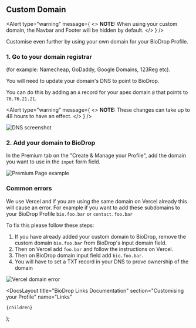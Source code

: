 
## Custom Domain

<Alert
  type="warning"
  message={
    <>
      <strong>NOTE: </strong>
      When using your custom domain, the Navbar and Footer will be hidden by default.
    </>
  }
/>

Customise even further by using your own domain for your BioDrop Profile.

### 1. Go to your domain registrar

(for example: Namecheap, GoDaddy, Google Domains, 123Reg etc).

You will need to update your domain's DNS to point to BioDrop.

You can do this by adding an `A` record for your apex domain `@` that points to `76.76.21.21`.

<Alert
  type="warning"
  message={
    <>
      <strong>NOTE: </strong>
      These changes can take up to 48 hours to have an effect.
    </>
  }
/>

![DNS screenshot](https://github.com/EddieHubCommunity/BioDrop/assets/624760/cc5e696a-8c98-4aa2-b92d-1d5c4d68ef18)

### 2. Add your domain to BioDrop

In the Premium tab on the "Create & Manage your Profile", add the domain you want to use in the `input` form field.

![Premium Page example](https://github.com/EddieHubCommunity/BioDrop/assets/624760/468d3be0-e8c2-4be2-85d5-26436c8aa0ab)

### Common errors

We use Vercel and if you are using the same domain on Vercel already this will cause an error. For example if you want to add these subdomains to your BioDrop Profile `bio.foo.bar` or `contact.foo.bar`

To fix this please follow these steps:

1.  If you have already added your custom domain to BioDrop, remove the custom domain `bio.foo.bar` from BioDrop's input domain field.
2.  Then on Vercel add `foo.bar` and follow the instructions on Vercel.
3.  Then on BioDrop domain input field add `bio.foo.bar`.
4.  You will have to set a TXT record in your DNS to prove ownership of the domain

![Vercel domain error](https://github.com/EddieHubCommunity/BioDrop/assets/624760/f86b2d00-c583-4d24-bb13-175d678b7360)

  <DocsLayout
    title="BioDrop Links Documentation"
    section="Customising your Profile"
    name="Links"
  >
    {children}
  </DocsLayout>
);
